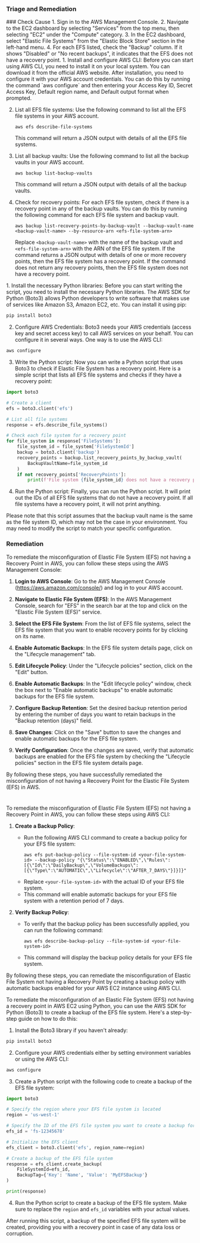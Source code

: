 
### Triage and Remediation
<Tabs>

<Tab title='Cause'>
### Check Cause
<AccordionGroup>
<Accordion title='Using Console' defaultOpen='true'>
1. Sign in to the AWS Management Console.
2. Navigate to the EC2 dashboard by selecting "Services" from the top menu, then selecting "EC2" under the "Compute" category.
3. In the EC2 dashboard, select "Elastic File Systems" from the "Elastic Block Store" section in the left-hand menu.
4. For each EFS listed, check the "Backup" column. If it shows "Disabled" or "No recent backups", it indicates that the EFS does not have a recovery point.
</Accordion>

<Accordion title='Using CLI'>
1. Install and configure AWS CLI: Before you can start using AWS CLI, you need to install it on your local system. You can download it from the official AWS website. After installation, you need to configure it with your AWS account credentials. You can do this by running the command `aws configure` and then entering your Access Key ID, Secret Access Key, Default region name, and Default output format when prompted.

2. List all EFS file systems: Use the following command to list all the EFS file systems in your AWS account.

   ```
   aws efs describe-file-systems
   ```

   This command will return a JSON output with details of all the EFS file systems.

3. List all backup vaults: Use the following command to list all the backup vaults in your AWS account.

   ```
   aws backup list-backup-vaults
   ```

   This command will return a JSON output with details of all the backup vaults.

4. Check for recovery points: For each EFS file system, check if there is a recovery point in any of the backup vaults. You can do this by running the following command for each EFS file system and backup vault.

   ```
   aws backup list-recovery-points-by-backup-vault --backup-vault-name <backup-vault-name> --by-resource-arn <efs-file-system-arn>
   ```

   Replace `<backup-vault-name>` with the name of the backup vault and `<efs-file-system-arn>` with the ARN of the EFS file system. If the command returns a JSON output with details of one or more recovery points, then the EFS file system has a recovery point. If the command does not return any recovery points, then the EFS file system does not have a recovery point.
</Accordion>

<Accordion title='Using Python'>
1. Install the necessary Python libraries: Before you can start writing the script, you need to install the necessary Python libraries. The AWS SDK for Python (Boto3) allows Python developers to write software that makes use of services like Amazon S3, Amazon EC2, etc. You can install it using pip:

```python
pip install boto3
```

2. Configure AWS Credentials: Boto3 needs your AWS credentials (access key and secret access key) to call AWS services on your behalf. You can configure it in several ways. One way is to use the AWS CLI:

```bash
aws configure
```

3. Write the Python script: Now you can write a Python script that uses Boto3 to check if Elastic File System has a recovery point. Here is a simple script that lists all EFS file systems and checks if they have a recovery point:

```python
import boto3

# Create a client
efs = boto3.client('efs')

# List all file systems
response = efs.describe_file_systems()

# Check each file system for a recovery point
for file_system in response['FileSystems']:
    file_system_id = file_system['FileSystemId']
    backup = boto3.client('backup')
    recovery_points = backup.list_recovery_points_by_backup_vault(
        BackupVaultName=file_system_id
    )
    if not recovery_points['RecoveryPoints']:
        print(f'File system {file_system_id} does not have a recovery point.')
```

4. Run the Python script: Finally, you can run the Python script. It will print out the IDs of all EFS file systems that do not have a recovery point. If all file systems have a recovery point, it will not print anything.

Please note that this script assumes that the backup vault name is the same as the file system ID, which may not be the case in your environment. You may need to modify the script to match your specific configuration.
</Accordion>
</AccordionGroup>
</Tab>
<Tab title='Remediation'>
### Remediation

<AccordionGroup>
<Accordion title='Using Console' defaultOpen='true'>
To remediate the misconfiguration of Elastic File System (EFS) not having a Recovery Point in AWS, you can follow these steps using the AWS Management Console:

1. **Login to AWS Console**: Go to the AWS Management Console (https://aws.amazon.com/console/) and log in to your AWS account.

2. **Navigate to Elastic File System (EFS)**: In the AWS Management Console, search for "EFS" in the search bar at the top and click on the "Elastic File System (EFS)" service.

3. **Select the EFS File System**: From the list of EFS file systems, select the EFS file system that you want to enable recovery points for by clicking on its name.

4. **Enable Automatic Backups**: In the EFS file system details page, click on the "Lifecycle management" tab.

5. **Edit Lifecycle Policy**: Under the "Lifecycle policies" section, click on the "Edit" button.

6. **Enable Automatic Backups**: In the "Edit lifecycle policy" window, check the box next to "Enable automatic backups" to enable automatic backups for the EFS file system.

7. **Configure Backup Retention**: Set the desired backup retention period by entering the number of days you want to retain backups in the "Backup retention (days)" field.

8. **Save Changes**: Click on the "Save" button to save the changes and enable automatic backups for the EFS file system.

9. **Verify Configuration**: Once the changes are saved, verify that automatic backups are enabled for the EFS file system by checking the "Lifecycle policies" section in the EFS file system details page.

By following these steps, you have successfully remediated the misconfiguration of not having a Recovery Point for the Elastic File System (EFS) in AWS.

#
</Accordion>

<Accordion title='Using CLI'>
To remediate the misconfiguration of Elastic File System (EFS) not having a Recovery Point in AWS, you can follow these steps using AWS CLI:

1. **Create a Backup Policy**:
   - Run the following AWS CLI command to create a backup policy for your EFS file system:
     ```
     aws efs put-backup-policy --file-system-id <your-file-system-id> --backup-policy "{\"Status\":\"ENABLED\",\"Rules\":[{\"Id\":\"DailyBackup\",\"VolumeBackups\":[{\"Type\":\"AUTOMATIC\",\"Lifecycle\":\"AFTER_7_DAYS\"}]}]}"
     ```
   - Replace `<your-file-system-id>` with the actual ID of your EFS file system.
   - This command will enable automatic backups for your EFS file system with a retention period of 7 days.

2. **Verify Backup Policy**:
   - To verify that the backup policy has been successfully applied, you can run the following command:
     ```
     aws efs describe-backup-policy --file-system-id <your-file-system-id>
     ```
   - This command will display the backup policy details for your EFS file system.

By following these steps, you can remediate the misconfiguration of Elastic File System not having a Recovery Point by creating a backup policy with automatic backups enabled for your AWS EC2 instance using AWS CLI.
</Accordion>

<Accordion title='Using Python'>
To remediate the misconfiguration of an Elastic File System (EFS) not having a recovery point in AWS EC2 using Python, you can use the AWS SDK for Python (Boto3) to create a backup of the EFS file system. Here's a step-by-step guide on how to do this:

1. Install the Boto3 library if you haven't already:
```bash
pip install boto3
```

2. Configure your AWS credentials either by setting environment variables or using the AWS CLI:
```bash
aws configure
```

3. Create a Python script with the following code to create a backup of the EFS file system:

```python
import boto3

# Specify the region where your EFS file system is located
region = 'us-west-1'

# Specify the ID of the EFS file system you want to create a backup for
efs_id = 'fs-12345678'

# Initialize the EFS client
efs_client = boto3.client('efs', region_name=region)

# Create a backup of the EFS file system
response = efs_client.create_backup(
    FileSystemId=efs_id,
    BackupTag={'Key': 'Name', 'Value': 'MyEFSBackup'}
)

print(response)
```

4. Run the Python script to create a backup of the EFS file system. Make sure to replace the `region` and `efs_id` variables with your actual values.

After running this script, a backup of the specified EFS file system will be created, providing you with a recovery point in case of any data loss or corruption.
</Accordion>

</AccordionGroup>
</Tab>
</Tabs>
